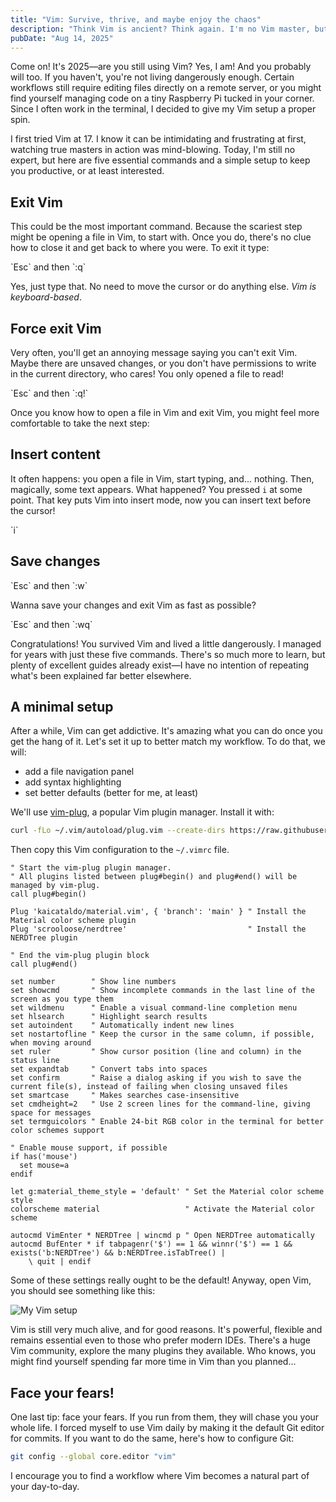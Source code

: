 ```yaml
---
title: "Vim: Survive, thrive, and maybe enjoy the chaos"
description: "Think Vim is ancient? Think again. I'm no Vim master, but I'll share some frustrations, a minimal setup, and five basic commands to survive—and maybe even make you enjoy the chaos."
pubDate: "Aug 14, 2025"
---
```


Come on! It's 2025—are you still using Vim? Yes, I am! And you probably will too. If you haven't, you're not living
dangerously enough. Certain workflows still require editing files directly on a remote server, or you might find
yourself managing code on a tiny Raspberry Pi tucked in your corner. Since I often work in the terminal, I decided to
give my Vim setup a proper spin.

I first tried Vim at 17. I know it can be intimidating and frustrating at first, watching true masters in action was
mind-blowing. Today, I'm still no expert, but here are five essential commands and a simple setup to keep you
productive, or at least interested.

## Exit Vim

This could be the most important command. Because the scariest step might be opening a file in Vim, to start with. Once
you do, there's no clue how to close it and get back to where you were. To exit it type:


<Callout description="Exit Vim">
`Esc` and then `:q`
</Callout>

Yes, just type that. No need to move the cursor or do anything else. *Vim is keyboard-based*.

## Force exit Vim

Very often, you'll get an annoying message saying you can't exit Vim. Maybe there are unsaved changes, or you don't have
permissions to write in the current directory, who cares! You only opened a file to read!

<Callout description="Force exit Vim">
`Esc` and then `:q!`
</Callout>

Once you know how to open a file in Vim and exit Vim, you might feel more comfortable to take the next step:

## Insert content

It often happens: you open a file in Vim, start typing, and... nothing. Then, magically, some text appears. What happened?
You pressed `i` at some point. That key puts Vim into insert mode, now you can insert text before the cursor!

<Callout description="Activate insert mode">
`i`
</Callout>

## Save changes

<Callout description="Save changes">
`Esc` and then `:w`
</Callout>

Wanna save your changes and exit Vim as fast as possible?

<Callout description="Save changes and exit vim">
`Esc` and then `:wq`
</Callout>

Congratulations! You survived Vim and lived a little dangerously. I managed for years with just these five commands.
There's so much more to learn, but plenty of excellent guides already exist—I have no intention of repeating what's been
explained far better elsewhere.

## A minimal setup

After a while, Vim can get addictive. It's amazing what you can do once you get the hang of it. Let's set it up to
better match my workflow. To do that, we will:

- add a file navigation panel
- add syntax highlighting
- set better defaults (better for me, at least)

We'll use [vim-plug](https://github.com/junegunn/vim-plug), a popular Vim plugin manager. Install it with:

```sh
curl -fLo ~/.vim/autoload/plug.vim --create-dirs https://raw.githubusercontent.com/junegunn/vim-plug/master/plug.vim
```

Then copy this Vim configuration to the `~/.vimrc` file.

```viml
" Start the vim-plug plugin manager.
" All plugins listed between plug#begin() and plug#end() will be managed by vim-plug.
call plug#begin()

Plug 'kaicataldo/material.vim', { 'branch': 'main' } " Install the Material color scheme plugin
Plug 'scrooloose/nerdtree'                           " Install the NERDTree plugin

" End the vim-plug plugin block
call plug#end()

set number        " Show line numbers
set showcmd       " Show incomplete commands in the last line of the screen as you type them
set wildmenu      " Enable a visual command-line completion menu
set hlsearch      " Highlight search results
set autoindent    " Automatically indent new lines
set nostartofline " Keep the cursor in the same column, if possible, when moving around
set ruler         " Show cursor position (line and column) in the status line
set expandtab     " Convert tabs into spaces
set confirm       " Raise a dialog asking if you wish to save the current file(s), instead of failing when closing unsaved files
set smartcase     " Makes searches case-insensitive
set cmdheight=2   " Use 2 screen lines for the command-line, giving space for messages
set termguicolors " Enable 24-bit RGB color in the terminal for better color schemes support

" Enable mouse support, if possible
if has('mouse')
  set mouse=a
endif

let g:material_theme_style = 'default' " Set the Material color scheme style
colorscheme material                   " Activate the Material color scheme

autocmd VimEnter * NERDTree | wincmd p " Open NERDTree automatically
autocmd BufEnter * if tabpagenr('$') == 1 && winnr('$') == 1 && exists('b:NERDTree') && b:NERDTree.isTabTree() |
    \ quit | endif
```

Some of these settings really ought to be the default! Anyway, open Vim, you should see something like this:

![My Vim setup](../../assets/vim_survive_thrive_and_maybe_enjoy_the_chaos_01.png)

Vim is still very much alive, and for good reasons. It's powerful, flexible and remains essential even to those who
prefer modern IDEs. There's a huge Vim community, explore the many plugins they available. Who knows, you might find
yourself spending far more time in Vim than you planned...

## Face your fears!

One last tip: face your fears. If you run from them, they will chase you your whole life. I forced myself to use Vim
daily by making it the default Git editor for commits. If you want to do the same, here's how to configure Git:

```sh
git config --global core.editor "vim"
```

I encourage you to find a workflow where Vim becomes a natural part of your day-to-day.
